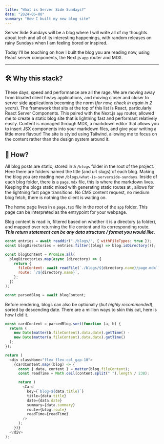 ```yaml
---
title: "What is Server Side Sundays?"
date: "2024-06-08"
summary: "How I built my new blog site"
---
```


Server Side Sundays will be a blog where I will write all of my thoughts about tech
and all of its interesting happenings, with random releases on rainy Sundays when I am feeling bored or inspired.

Today I'll be touching on how I built the blog you are reading now, using React server components,
the Next.js `app` router and MDX.

---

## 🛠️ Why this stack?

These days, speed and performance are all the rage. We are moving away from bloated client heavy applications, and
moving closer and closer to server side applications becoming the norm (_for now, check in again in 2 years_). The framework that sits at the top of this list is React, particularly React Server Components.
This paired with the Next.js `app` router, allowed me to create a static blog site that is lightning fast and performant relatively easily. Content is managed through MDX, a markdown editor that allows you to insert JSX components into your markdown files, and give
your writing a little more flavour! The site is styled using Tailwind, allowing me to focus on the content rather than the design system around it.

## 📄 How?

All blog posts are static, stored in a `/blogs` folder in the root of the project. Here there are folders named the title (and url slugs) of each blog.
Making the blog you are reading now `/blogs/what-is-serverside-sundays`. Inside of each blog folder, there is a `page.mdx` file, this is where the markdown lives. Keeping the blogs
static mixed with generating static routes at <Link href="https://nextjs.org/docs/app/api-reference/functions/generate-static-params" target="_blank" label="build time" />, allows for the
lightning fast page transitions. No CMS content request, no medium blog fetch, there is nothing the client is waiting on.

The home page lives in a `page.tsx` file in the root of the `app` folder. This page can be interpreted as the entrypoint for your webpage.

Blog content is read in, filtered based on whether it is a directory (a folder), and mapped over returning the file content
and its corresponding route. **_This return statement can be any data structure / format you would like_**.

```js
const entries = await readdir("./blogs/", { withFileTypes: true });
const blogDirectories = entries.filter((blog) => blog.isDirectory());

const blogContent = Promise.all(
  blogDirectories.map(async (directory) => {
    return {
      fileContent: await readFile(`./blogs/${directory.name}/page.mdx`),
      route: `/${directory.name}`,
    };
  })
);

const parsedBlog = await blogContent;
```

Before rendering, blogs can also be optionally (_but highly recommended_), sorted by descending date. There are a million ways to skin this cat,
here is how I did it.

```js
const cardContent = parsedBlog.sort(function (a, b) {
  return (
    new Date(matter(b.fileContent).data.date).getTime() -
    new Date(matter(a.fileContent).data.date).getTime()
  );
});
```

```js
return (
  <div className="flex flex-col gap-10">
    {cardContent.map((blog) => {
      const { data, content } = matter(blog.fileContent);
      const readTime = Math.ceil(content.split(" ").length / 238);

      return (
        <Card
          key={`blog-${data.title}`}
          title={data.title}
          date={data.date}
          summary={data.summary}
          route={blog.route}
          readTime={readTime}
        />
      );
    })}
  </div>
);
```
